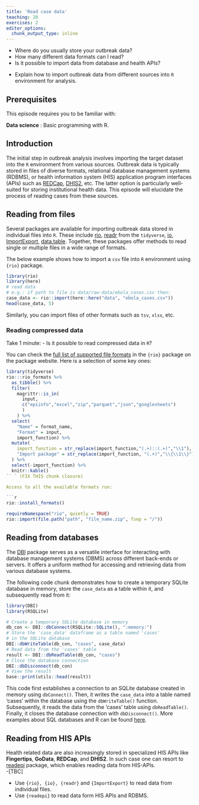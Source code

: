 ```yaml
---
title: 'Read case data'
teaching: 20
exercises: 2
editor_options: 
  chunk_output_type: inline
---
```


:::::::::::::::::::::::::::::::::::::: questions 
- Where do you usually store your outbreak data?
- How many different data formats can I read? 
- Is it possible to import data from database and health APIs? 
::::::::::::::::::::::::::::::::::::::::::::::::

::::::::::::::::::::::::::::::::::::: objectives

- Explain how to import outbreak data from different sources into `R` 
environment for analysis.
::::::::::::::::::::::::::::::::::::::::::::::::

::::::::::::::::::::::::::::::::::::: prereq

## Prerequisites

This episode requires you to be familiar with:

**Data science** : Basic programming with R.
:::::::::::::::::::::::::::::::::

## Introduction

The initial step in outbreak analysis involves importing the target dataset into the `R` environment from various sources. Outbreak data is typically stored in files of diverse formats, relational database management systems (RDBMS), or health information system (HIS) application program interfaces (APIs) such as [REDCap](https://www.project-redcap.org/), [DHIS2](https://dhis2.org/), etc. The latter  option is particularly well-suited for storing institutional health data. This episode will elucidate the process of reading cases from these sources.

## Reading from files 

Several packages are available for importing outbreak data stored in individual files into `R`. These include [rio](http://gesistsa.github.io/rio/), [readr](https://readr.tidyverse.org/) from the `tidyverse`, [io](https://bitbucket.org/djhshih/io/src/master/), [ImportExport](https://cran.r-project.org/web/packages/ImportExport/index.html), [data.table](https://rdatatable.gitlab.io/data.table/). Together, these packages offer methods to read single or multiple files in a wide range of formats.

The below example shows how to import a `csv` file into `R` environment using `{rio}` package.

```r
library(rio)
library(here)
# read data
# e.g.: if path to file is data/raw-data/ebola_cases.csv then:
case_data <- rio::import(here::here("data", "ebola_cases.csv"))
head(case_data, 5)
```

Similarly, you can import files of other formats such as `tsv`, `xlsx`, etc.

::::::::::::::::::::::::::::::::: challenge

###  Reading compressed data 

Take 1 minute:
- Is it possible to read compressed data in `R`?

::::::::::::::::: hint

You can check the [full list of supported file formats](http://gesistsa.github.io/rio/#supported-file-formats) in the `{rio}` package on the package website. Here is a selection of some key ones:

```r
library(tidyverse)
rio:::rio_formats %>% 
  as_tibble() %>% 
  filter(
    magrittr::is_in(
      input,
      c("epiinfo","excel","zip","parquet","json","googlesheets")
      )
    ) %>% 
  select(
    "Name" = format_name, 
    "Format" = input, 
    import_function) %>% 
  mutate(
    import_function = str_replace(import_function,"(.+)::(.+)","\\1"),
    "Import package" = str_replace(import_function, "(.+)","\\{\\1\\}")
  ) %>% 
  select(-import_function) %>% 
  knitr::kable()
`` ` (FIX THIS chunk closure)

Access to all the available formats run:

```r
rio::install_formats()
```

::::::::::::::::::::::

::::::::::::::::: solution

```r
requireNamespace("rio", quietly = TRUE)
rio::import(file.path("path", "file_name.zip", fsep = "/"))
```

::::::::::::::::::::::::::

:::::::::::::::::::::::::::::::::::::::::::


## Reading from databases

The [DBI](https://dbi.r-dbi.org/) package serves as a versatile interface for interacting with database management systems (DBMS) across different back-ends or servers. It offers a uniform method for accessing and retrieving data from various database systems.


The following code chunk demonstrates how to create a temporary SQLite database in memory, store the `case_data` as a table within it, and subsequently read from it:

```r
library(DBI)
library(RSQLite)

# Create a temporary SQLite database in memory
db_con <- DBI::dbConnect(RSQLite::SQLite(), ":memory:")
# Store the 'case_data' dataframe as a table named 'cases'
# in the SQLite database
DBI::dbWriteTable(db_con, "cases", case_data)
# Read data from the 'cases' table
result <- DBI::dbReadTable(db_con, "cases")
# Close the database connection
DBI::dbDisconnect(db_con)
# View the result
base::print(utils::head(result))
```

This code first establishes a connection to an SQLite database created in memory using `dbConnect()`. Then, it writes the `case_data` into a table named 'cases' within the database using the `dbWriteTable()` function. Subsequently, it reads the data from the 'cases' table using `dbReadTable()`. Finally, it closes the database connection with `dbDisconnect()`. More examples about SQL databases and R can be found [here](https://datacarpentry.org/R-ecology-lesson/05-r-and-databases.html).

## Reading from HIS APIs

Health related data are also increasingly stored in specialized HIS APIs like **Fingertips**, **GoData**, **REDCap**, and **DHIS2**. In such case one can resort to [readepi](https://epiverse-trace.github.io/readepi/) package, which enables reading  data from HIS-APIs.  
-[TBC]

::::::::::::::::::::::::::::::::::::: keypoints 
- Use `{rio}, {io}, {readr}` and `{ImportExport}` to read data from individual files.
- Use `{readepi}` to read data form HIS APIs and RDBMS.
::::::::::::::::::::::::::::::::::::::::::::::::
